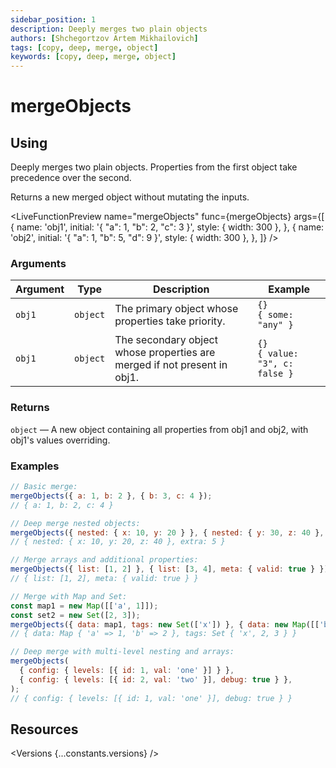 ```yaml
---
sidebar_position: 1
description: Deeply merges two plain objects
authors: [Shchegortzov Artem Mikhailovich]
tags: [copy, deep, merge, object]
keywords: [copy, deep, merge, object]
---
```




# mergeObjects

## Using

Deeply merges two plain objects. Properties from the first object take precedence over the second.

Returns a new merged object without mutating the inputs.

<LiveFunctionPreview
  name="mergeObjects"
  func={mergeObjects}
  args={[
    {
      name: 'obj1',
      initial: '{ "a": 1, "b": 2, "c": 3 }',
      style: { width: 300 },
    },
    {
      name: 'obj2',
      initial: '{ "a": 1, "b": 5, "d": 9 }',
      style: { width: 300 },
    },
  ]}
/>

### Arguments

| Argument | Type     | Description                                                              | Example                                |
| -------- | -------- | ------------------------------------------------------------------------ | -------------------------------------- |
| `obj1`   | `object` | The primary object whose properties take priority.                       | `{}` <br /> `{ some: "any" }`          |
| `obj1`   | `object` | The secondary object whose properties are merged if not present in obj1. | `{}` <br /> `{ value: "3", c: false }` |

### Returns

`object` — A new object containing all properties from obj1 and obj2, with obj1's values overriding.

### Examples

```js
// Basic merge:
mergeObjects({ a: 1, b: 2 }, { b: 3, c: 4 });
// { a: 1, b: 2, c: 4 }

// Deep merge nested objects:
mergeObjects({ nested: { x: 10, y: 20 } }, { nested: { y: 30, z: 40 }, extra: 5 });
// { nested: { x: 10, y: 20, z: 40 }, extra: 5 }

// Merge arrays and additional properties:
mergeObjects({ list: [1, 2] }, { list: [3, 4], meta: { valid: true } });
// { list: [1, 2], meta: { valid: true } }

// Merge with Map and Set:
const map1 = new Map([['a', 1]]);
const set2 = new Set([2, 3]);
mergeObjects({ data: map1, tags: new Set(['x']) }, { data: new Map([['b', 2]]), tags: set2 });
// { data: Map { 'a' => 1, 'b' => 2 }, tags: Set { 'x', 2, 3 } }

// Deep merge with multi-level nesting and arrays:
mergeObjects(
  { config: { levels: [{ id: 1, val: 'one' }] } },
  { config: { levels: [{ id: 2, val: 'two' }], debug: true } },
);
// { config: { levels: [{ id: 1, val: 'one' }], debug: true } }
```

## Resources

<Versions {...constants.versions} />

<div style={{ display: 'flex', gap: 20 }}>
  <GitHubResourceButton linkPath={constants.resourceLinkPath} />
</div>
